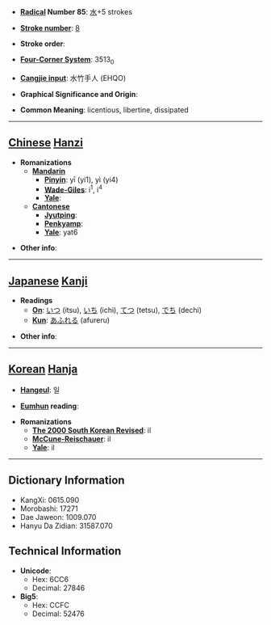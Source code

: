 * '''[[Wiktionary:Chinese radical index| Radical]] Number 85''': [[Wiktionary:Chinese radical index 水|水]]+5 strokes

* '''[[Wiktionary:Chinese total strokes index|Stroke number]]''': [[Wiktionary:Chinese total strokes index 8|8]]

* '''Stroke order''': 

* '''[[Wiktionary:Chinese four corner index|Four-Corner System]]''': 3513<sub>0</sub>

* '''[[Wiktionary:Chinese Cangjie index|Cangjie input]]''': 水竹手人 (EHQO)

* '''Graphical Significance and Origin''': 

* '''Common Meaning''': licentious, libertine, dissipated

----

== [[Chinese]] [[Hanzi]] ==

* '''Romanizations'''
** '''[[Mandarin]]'''
*** '''[[Pinyin]]''': yī (yi1), yì (yi4)
*** '''[[Wade-Giles]]''': i<sup>1</sup>, i<sup>4</sup>
*** '''[[Yale]]''': 
** '''[[Cantonese]]'''
*** '''[[Jyutping]]''':
*** '''[[Penkyamp]]''': 
*** '''[[Yale]]''': yat6

* '''Other info''': 

----

== [[Japanese]] [[Kanji]] ==

* '''Readings'''
** '''[[On]]''': [[いつ]] (itsu), [[いち]] (ichi), [[てつ]] (tetsu), [[でち]] (dechi)
** '''[[Kun]]''': [[あふれる]] (afureru)

* '''Other info''':  

----

== [[Korean]] [[Hanja]] ==

* '''[[Hangeul]]''': 일

* '''[[Eumhun]] reading''': 

* '''Romanizations'''
** '''[[The 2000 South Korean Revised Romanization|The 2000 South Korean Revised]]''': il
** '''[[McCune-Reischauer]]''': il
** '''[[Yale]]''': il

----

== Dictionary Information ==

* KangXi: 0615.090
* Morobashi: 17271
* Dae Jaweon: 1009.070
* Hanyu Da Zidian: 31587.070

== Technical Information ==

* '''Unicode''':
** Hex: 6CC6
** Decimal: 27846
* '''Big5''':
** Hex: CCFC
** Decimal: 52476